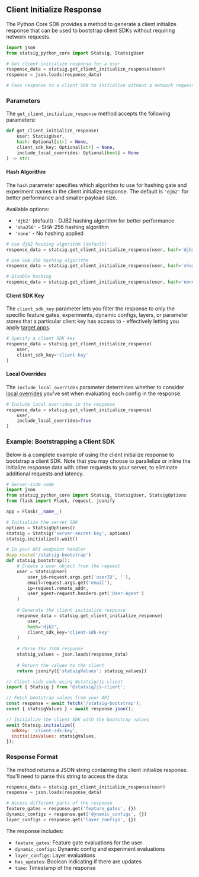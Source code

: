 ## Client Initialize Response

The Python Core SDK provides a method to generate a client initialize response that can be used to bootstrap client SDKs without requiring network requests.

```python
import json
from statsig_python_core import Statsig, StatsigUser

# Get client initialize response for a user
response_data = statsig.get_client_initialize_response(user)
response = json.loads(response_data)

# Pass response to a client SDK to initialize without a network request
```

### Parameters

The `get_client_initialize_response` method accepts the following parameters:

```python
def get_client_initialize_response(
    user: StatsigUser,
    hash: Optional[str] = None,
    client_sdk_key: Optional[str] = None,
    include_local_overrides: Optional[bool] = None
) -> str:
```

#### Hash Algorithm

The `hash` parameter specifies which algorithm to use for hashing gate and experiment names in the client initialize response. The default is `'djb2'` for better performance and smaller payload size.

Available options:
- `'djb2'` (default) - DJB2 hashing algorithm for better performance
- `'sha256'` - SHA-256 hashing algorithm
- `'none'` - No hashing applied

```python
# Use djb2 hashing algorithm (default)
response_data = statsig.get_client_initialize_response(user, hash='djb2')

# Use SHA-256 hashing algorithm
response_data = statsig.get_client_initialize_response(user, hash='sha256')

# Disable hashing
response_data = statsig.get_client_initialize_response(user, hash='none')
```

#### Client SDK Key

The `client_sdk_key` parameter lets you filter the response to only the specific feature gates, experiments, dynamic configs, layers, or parameter stores that a particular client key has access to - effectively letting you apply [target apps](/sdk-keys/target-apps/).

```python
# Specify a client SDK key
response_data = statsig.get_client_initialize_response(
    user, 
    client_sdk_key='client-key'
)
```

#### Local Overrides

The `include_local_overrides` parameter determines whether to consider [local overrides](#local-overrides) you've set when evaluating each config in the response.

```python
# Include local overrides in the response
response_data = statsig.get_client_initialize_response(
    user, 
    include_local_overrides=True
)
```

### Example: Bootstrapping a Client SDK

Below is a complete example of using the client initialize response to bootstrap a client SDK. Note that you may choose to parallelize or inline the initialize response data with other requests to your server, to eliminate additional requests and latency.

```python
# Server-side code
import json
from statsig_python_core import Statsig, StatsigUser, StatsigOptions
from flask import Flask, request, jsonify

app = Flask(__name__)

# Initialize the server SDK
options = StatsigOptions()
statsig = Statsig('server-secret-key', options)
statsig.initialize().wait()

# In your API endpoint handler
@app.route('/statsig-bootstrap')
def statsig_bootstrap():
    # Create a user object from the request
    user = StatsigUser(
        user_id=request.args.get('userID', ''),
        email=request.args.get('email'),
        ip=request.remote_addr,
        user_agent=request.headers.get('User-Agent')
    )
    
    # Generate the client initialize response
    response_data = statsig.get_client_initialize_response(
        user,
        hash='djb2',
        client_sdk_key='client-sdk-key'
    )
    
    # Parse the JSON response
    statsig_values = json.loads(response_data)
    
    # Return the values to the client
    return jsonify({'statsigValues': statsig_values})
```

```javascript
// Client-side code using @statsig/js-client
import { Statsig } from '@statsig/js-client';

// Fetch bootstrap values from your API
const response = await fetch('/statsig-bootstrap');
const { statsigValues } = await response.json();

// Initialize the client SDK with the bootstrap values
await Statsig.initialize({
  sdkKey: 'client-sdk-key',
  initializeValues: statsigValues,
});
```

### Response Format

The method returns a JSON string containing the client initialize response. You'll need to parse this string to access the data:

```python
response_data = statsig.get_client_initialize_response(user)
response = json.loads(response_data)

# Access different parts of the response
feature_gates = response.get('feature_gates', {})
dynamic_configs = response.get('dynamic_configs', {})
layer_configs = response.get('layer_configs', {})
```

The response includes:
- `feature_gates`: Feature gate evaluations for the user
- `dynamic_configs`: Dynamic config and experiment evaluations
- `layer_configs`: Layer evaluations
- `has_updates`: Boolean indicating if there are updates
- `time`: Timestamp of the response
